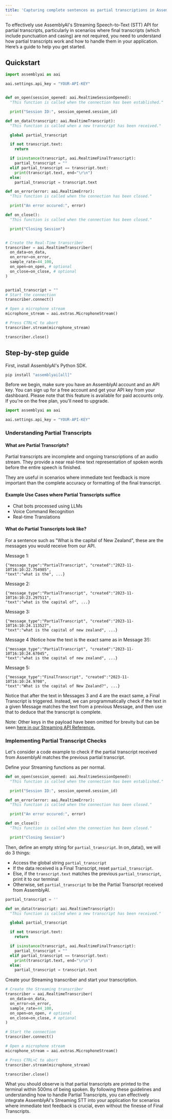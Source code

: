 ```yaml
---
title: 'Capturing complete sentences as partial transcriptions in AssemblyAI'
---
```


To effectively use AssemblyAI's Streaming Speech-to-Text (STT) API for partial transcripts, particularly in scenarios where final transcripts (which include punctuation and casing) are not required, you need to understand how partial transcripts work and how to handle them in your application. Here’s a guide to help you get started.

## Quickstart

```python
import assemblyai as aai

aai.settings.api_key = "YOUR-API-KEY"


def on_open(session_opened: aai.RealtimeSessionOpened):
  "This function is called when the connection has been established."

  print("Session ID:", session_opened.session_id)

def on_data(transcript: aai.RealtimeTranscript):
  "This function is called when a new transcript has been received."

  global partial_transcript

  if not transcript.text:
    return

  if isinstance(transcript, aai.RealtimeFinalTranscript):
    partial_transcript = ""
  elif partial_transcript == transcript.text:
    print(transcript.text, end="\r\n")
  else:
    partial_transcript = transcript.text

def on_error(error: aai.RealtimeError):
  "This function is called when the connection has been closed."

  print("An error occured:", error)

def on_close():
  "This function is called when the connection has been closed."

  print("Closing Session")


# Create the Real-Time transcriber
transcriber = aai.RealtimeTranscriber(
  on_data=on_data,
  on_error=on_error,
  sample_rate=44_100,
  on_open=on_open, # optional
  on_close=on_close, # optional
)


partial_transcript = ""
# Start the connection
transcriber.connect()

# Open a microphone stream
microphone_stream = aai.extras.MicrophoneStream()

# Press CTRL+C to abort
transcriber.stream(microphone_stream)

transcriber.close()
```


## Step-by-step guide

First, install AssemblyAI's Python SDK.

```bash
pip install "assemblyai[all]"
```

Before we begin, make sure you have an AssemblyAI account and an API key. You can sign up for a free account and get your API key from your dashboard. Please note that this feature is available for paid accounts only. If you're on the free plan, you'll need to upgrade.

```python
import assemblyai as aai

aai.settings.api_key = "YOUR-API-KEY"
```

### Understanding Partial Transcripts

#### What are Partial Transcripts?
Partial transcripts are incomplete and ongoing transcriptions of an audio stream. They provide a near real-time text representation of spoken words before the entire speech is finished.

They are useful in scenarios where immediate text feedback is more important than the complete accuracy or formatting of the final transcript.

#### Example Use Cases where Partial Transcripts suffice
*   Chat bots processed using LLMs
*   Voice Command Recognition
*   Real-time Translations


#### What do Partial Transcripts look like?
For a sentence such as "What is the capital of New Zealand", these are the messages you would receive from our API.

Message 1:
```
{"message_type":"PartialTranscript", "created":"2023-11-10T16:10:22.754985",
"text":"what is the", ...}
```

Message 2:
```
{"message_type":"PartialTranscript", "created":"2023-11-10T16:10:23.297511",
"text":"what is the capital of", ...}
```

Message 3:
```
{"message_type":"PartialTranscript", "created":"2023-11-10T16:10:24.113527",
"text":"what is the capital of new zealand", ...}
```

Message 4 (Notice how the text is the exact same as in Message 3!):
```
{"message_type":"PartialTranscript", "created":"2023-11-10T16:10:24.67045",
"text":"what is the capital of new zealand", ...}
```

Message 5:
```
{"message_type":"FinalTranscript", "created":"2023-11-10T16:10:24.9708",
"text":"What is the capital of New Zealand?", ...}
```

Notice that after the text in Messages 3 and 4 are the exact same, a Final Transcript is triggered. Instead, we can programmatically check if the text in a given Message matches the text from a previous Message, and then use that to deduce that the transcript is complete.

Note: Other keys in the payload have been omitted for brevity but can be seen [here in our Streaming API Reference. ](https://www.assemblyai.com/docs/api-reference/streaming)


### Implementing Partial Transcript Checks

Let's consider a code example to check if the partial transcript received from AssemblyAI matches the previous partial transcript.


Define your Streaming functions as per normal.


```python
def on_open(session_opened: aai.RealtimeSessionOpened):
  "This function is called when the connection has been established."

  print("Session ID:", session_opened.session_id)

def on_error(error: aai.RealtimeError):
  "This function is called when the connection has been closed."

  print("An error occured:", error)

def on_close():
  "This function is called when the connection has been closed."

  print("Closing Session")
```

Then, define an empty string for `partial_transcript`. In on_data(), we will do 3 things:


*   Access the global string `partial_transcript`
*   If the data received is a Final Transcript, reset `partial_transcript`.
*   Else, if the `transcript.text` matches the previous `partial_transcript`, print it to our terminal
*   Otherwise, set `partial_transcript` to be the Partial Transcript received from AssemblyAI.




```python
partial_transcript = ''

def on_data(transcript: aai.RealtimeTranscript):
  "This function is called when a new transcript has been received."

  global partial_transcript

  if not transcript.text:
    return

  if isinstance(transcript, aai.RealtimeFinalTranscript):
    partial_transcript = ""
  elif partial_transcript == transcript.text:
    print(transcript.text, end="\r\n")
  else:
    partial_transcript = transcript.text
```

Create your Streaming transcriber and start your transcription.


```python
# Create the Streaming transcriber
transcriber = aai.RealtimeTranscriber(
  on_data=on_data,
  on_error=on_error,
  sample_rate=44_100,
  on_open=on_open, # optional
  on_close=on_close, # optional
)

# Start the connection
transcriber.connect()

# Open a microphone stream
microphone_stream = aai.extras.MicrophoneStream()

# Press CTRL+C to abort
transcriber.stream(microphone_stream)

transcriber.close()
```

What you should observe is that partial transcripts are printed to the terminal within 500ms of being spoken. By following these guidelines and understanding how to handle Partial Transcripts, you can effectively integrate AssemblyAI's Streaming STT into your application for scenarios where immediate text feedback is crucial, even without the finesse of Final Transcripts.

